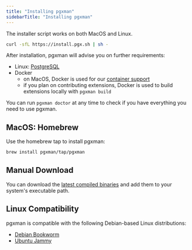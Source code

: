 ```yaml
---
title: "Installing pgxman"
sidebarTitle: "Installing pgxman"
---
```


The installer script works on both MacOS and Linux.

```sh
curl -sfL https://install.pgx.sh | sh -
```

After installation, pgxman will advise you on further requirements:

- Linux: [PostgreSQL](installing_postgres)
- Docker
  - on MacOS, Docker is used for our [container support](container)
  - if you plan on contributing extensions, Docker is used to build extensions locally with `pgxman build`

You can run `pgxman doctor` at any time to check if you have everything you need to use pgxman.

## MacOS: Homebrew

Use the homebrew tap to install pgxman:

```sh
brew install pgxman/tap/pgxman
```

## Manual Download

You can download the [latest compiled binaries][binaries] and add them to your system's executable path.

[binaries]: https://github.com/pgxman/pgxman/releases/

## Linux Compatibility

pgxman is compatible with the following Debian-based Linux distributions:

- [Debian Bookworm](https://www.debian.org/releases/bookworm)
- [Ubuntu Jammy](https://releases.ubuntu.com/jammy)

